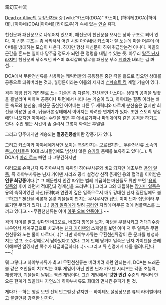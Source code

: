 霧幻天神流

[[Dead or Alive]]의 등장[[닌자]]들 중 [wiki:"카스미(DOA)" 카스미], [하야테(DOA)|하야테], [아야네(DOA)|아야네],[라이도우]가 속해 있는 [[인술]] 유파.

천신문과 패신문으로 나위어져 있으며, 패신문이 천신문을 모시는 상하 구조로 되어 있다. 이 신분 구조는 좀 삭막해서 어린 시절 아야네랑 카스미가 잘 노는데 마을 어른이 아야네를 냉대하는 모습이 나온다. 하지만 항상 패신문이 하위 취급받는건 아니다. 마을의 근간을 흔드는 일이나 당주급 정도가 되면 큰 명령을 내릴 수 있는 듯. 아무리 [[탈주 닌자]]라지만 천신문의 당주였던 카스미 추적살해 임무를 패신문 당주 [[겐라]]가 내리는 걸 봐선...

DOA에서 무환천신류를 사용하는 캐릭터들의 공통점은 중단 킥을 홀드로 잡으면 상대를 공중으로 띄워버리는 것과, 월영룬이라는 이름의 제자리 [[섬머솔트 킥]] 계열 기술이 있다.

격투 게임 답게 개인별로 쓰는 기술은 좀 다른데, 천신문인 카스미는 상대의 공격을 벚꽃을 흩날리며 피하며 공중이나 뒤편에서 나타나는 기술이 있고, 하야테는 질풍 이라는 빠른 속도와 분신술, 패신문 출신인 아야네는 다른 두 캐릭터와 다르게 분신술은 없지만 회전을 이용한 공격, 뒤돌아본 상태에서 이어지는 화려한 연계기가 있다. 또한 스토리 영상에만 나오지만 아야네는 수인을 맺은 후  에네르기파나 파워게이져 같은 공격을 하기도 한다. 수인 맺는 시간이 좀 걸려서 그렇지 화력은 후덜덜.

그리고 당주에게만 계승되는 '''열공진풍살'''이란 장풍기가 있다.

그리고 카스미와 아야네에게서만 보이는 특질인지는 모르겠지만... 무환천신류 소속의 [[쿠노이치]]들은 10대 소녀들임에도 범상치 않은 [[슴가]]와 몸매를 보유하고 있다(...). 뭐 DOA가 [[마리 로즈]] 빼면 다 그렇긴하지만

여러모로 슈퍼닌자 류 하야부사의 유파인 하야부사류와 비교 되지만 애초부터 [[용의 일족]], 즉 하야부사류는 닌자 가이덴 시리즈 공식 설정상 신적 존재인 용의 혈맥을 이어받은 '''인류 최강종'''이다.[* 그 때문인지 인간 따위는 벌레 취급하는 마신들도 류만 보면 '[[용의 일족]]의 후예'라면서 적대감과 경계심을 드러낸다.] 그리고 그와 대립하는 [[땅거미 일족]]은 용의 숙적이었던 사신(邪神)과 연관이 깊은 일족으로서 매우 강대한 닌자 집단임에도 불구하고[* 겐신을 비롯해 온갖 괴물들이 판치는 무시무시한 집단. 이미 닌자 집단이라 부르기엔 무리가 있다(…).] [[용의 일족]]에게 밀려 [[콩라인]] 자리에 머무른 것에 컴플렉스를 느끼고 있다고.~~무환천신류는 이미 [[아웃 오브 안중]]이다.~~ 

격의 차이를 알고 싶다면 [[비그오르]], [[바즈다]] 항목을 보자. 마왕을 부활시키고 거대괴수랑 싸우면서 세계구급으로 치고박는 [[닌자 가이덴]]의 스케일을 보면 이미 저 두 일족은 무환천신류와 노는 물이 다르다(...)[* 다만 하야부사류는 무환천신류같이 큰 문파를 형성하지는 않고, 소수정예로서 남아있다고 있다. 그에 반해 땅거미 일족은 닌자 가이덴을 플레이해보면 알겠지만 쪽수가 바글바글하다(…)~~그리고 류 한명에게 다들 쓸려나간다~~.] 

뭐 그렇다고 하야부사류가 최고! 무환천신류는 버려버려 하면 안되는게, DOA는 드래곤볼 같은 초인들이 치고박는 격투 게임이 아닌 반면 닌자 가이덴 시리즈는 각종 초능력, 재생괴인, 괴물들이 날뛰는 액션 게임이다. 그런 게임에서 ''''강한 인간''' 수준의 캐릭터 만으론 한계가 있을테니 자연스레 하야부사류도 희대의 먼치킨 유파가 된 것.

게다가 --하는 행실 보면 전혀 안그럴것 같지만-- 하야테도 설정상으론 류의 라이벌이라고 불릴만큼 강력한 닌자다.
